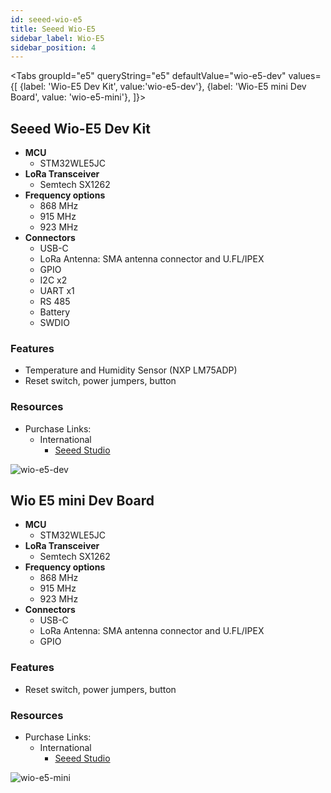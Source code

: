 ```yaml
---
id: seeed-wio-e5
title: Seeed Wio-E5
sidebar_label: Wio-E5
sidebar_position: 4
---
```



<Tabs
groupId="e5"
queryString="e5"
defaultValue="wio-e5-dev"
values={[
{label: 'Wio-E5 Dev Kit', value:'wio-e5-dev'},
{label: 'Wio-E5 mini Dev Board', value: 'wio-e5-mini'},
]}>

<TabItem value="wio-e5-dev">

## Seeed Wio-E5 Dev Kit

- **MCU**
  - STM32WLE5JC
- **LoRa Transceiver**
  - Semtech SX1262
- **Frequency options**
  - 868 MHz
  - 915 MHz
  - 923 MHz
- **Connectors**
  - USB-C
  - LoRa Antenna: SMA antenna connector and U.FL/IPEX
  - GPIO
  - I2C x2
  - UART x1
  - RS 485
  - Battery
  - SWDIO

### Features

- Temperature and Humidity Sensor (NXP LM75ADP)
- Reset switch, power jumpers, button

### Resources

- Purchase Links:
  - International
    - [Seeed Studio](https://www.seeedstudio.com/LoRa-E5-Dev-Kit-p-4868.html)

![wio-e5-dev](/img/hardware/seeed/sku113990934_0.webp)

</TabItem>

<TabItem value="wio-e5-mini">

## Wio E5 mini Dev Board

- **MCU**
  - STM32WLE5JC
- **LoRa Transceiver**
  - Semtech SX1262
- **Frequency options**
  - 868 MHz
  - 915 MHz
  - 923 MHz
- **Connectors**
  - USB-C
  - LoRa Antenna: SMA antenna connector and U.FL/IPEX
  - GPIO

### Features

- Reset switch, power jumpers, button

### Resources

- Purchase Links:
  - International
    - [Seeed Studio](https://www.seeedstudio.com/LoRa-E5-mini-STM32WLE5JC-p-4869.html)

![wio-e5-mini](/img/hardware/seeed/4041615358935_.pic_hd.webp)

</TabItem>
</Tabs>
